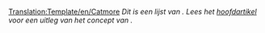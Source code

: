 <noinclude>[[Translation:Template/en/Catmore]]</noinclude>
''Dit is een lijst van {{PAGENAME}}. Lees het [[{{PAGENAME}}|hoofdartikel]] voor een uitleg van het concept van {{PAGENAME}}.''